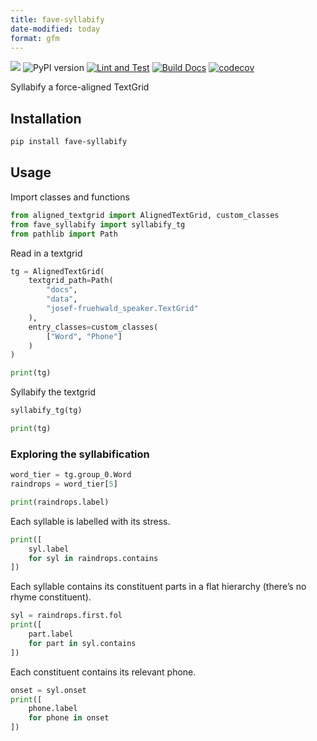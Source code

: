 ```yaml
---
title: fave-syllabify
date-modified: today
format: gfm
---
```


![](https://img.shields.io/badge/Lifecycle-Maturing-lightgreen)
![PyPI version](https://badge.fury.io/py/fave-syllabify.svg)
[![Lint and Test](https://github.com/Forced-Alignment-and-Vowel-Extraction/fave-syllabify/actions/workflows/lint-and-test.yml/badge.svg)](https://github.com/Forced-Alignment-and-Vowel-Extraction/fave-syllabify/actions/workflows/lint-and-test.yml)
[![Build Docs](https://github.com/Forced-Alignment-and-Vowel-Extraction/fave-syllabify/actions/workflows/build_docs.yml/badge.svg)](https://forced-alignment-and-vowel-extraction.github.io/fave-syllabify/)
[![codecov](https://codecov.io/gh/Forced-Alignment-and-Vowel-Extraction/fave-syllabify/graph/badge.svg?token=WDBJ0O9P6L)](https://codecov.io/gh/Forced-Alignment-and-Vowel-Extraction/fave-syllabify)


Syllabify a force-aligned TextGrid

## Installation

```bash
pip install fave-syllabify
```


## Usage

Import classes and functions
```python
from aligned_textgrid import AlignedTextGrid, custom_classes
from fave_syllabify import syllabify_tg
from pathlib import Path
```


Read in a textgrid
```python
tg = AlignedTextGrid(
    textgrid_path=Path(
        "docs",
        "data",
        "josef-fruehwald_speaker.TextGrid"
    ),
    entry_classes=custom_classes(
        ["Word", "Phone"]
    )
)

print(tg)
```

Syllabify the textgrid

```python
syllabify_tg(tg)

print(tg)
```

### Exploring the syllabification

```python
word_tier = tg.group_0.Word
raindrops = word_tier[5]

print(raindrops.label)
```

Each syllable is labelled with its stress.
```python
print([
    syl.label 
    for syl in raindrops.contains
])
```

Each syllable contains its constituent parts in a flat hierarchy (there's no rhyme constituent).

```python
syl = raindrops.first.fol
print([
    part.label
    for part in syl.contains
])
```

Each constituent contains its relevant phone.

```python
onset = syl.onset
print([
    phone.label
    for phone in onset
])
```